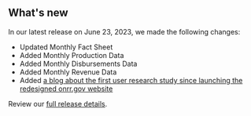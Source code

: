 ## What's new

In our latest release on June 23, 2023, we made the following changes:

- Updated <Link href="/fact-sheet" linkType="default">Monthly Fact Sheet</Link>
- Added <Link href="/downloads/production-by-month/" linkType="default">Monthly Production Data</Link>
- Added <Link href="/downloads/disbursements-by-month/" linkType="default">Monthly Disbursements Data</Link>
- Added <Link href="/downloads/revenue/" linkType="default">Monthly Revenue Data</Link>
- Added [a blog about the first user research study since launching the redesigned onrr.gov website ](https://blog-nrrd.doi.gov/intern-pricing-tables/)


Review our [full release details](https://github.com/ONRR/nrrd/releases).
